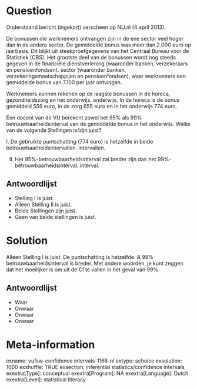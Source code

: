 Question
========
Onderstaand bericht (ingekort) verscheen op NU.nl (4 april 2013).  
  
De bonussen die werknemers ontvangen zijn in de ene sector veel hoger dan in de andere sector. De gemiddelde bonus was meer dan 2.000 euro op jaarbasis. Dit blijkt uit steekproefgegevens van het Centraal Bureau voor de Statistiek (CBS). Het grootste deel van de bonussen wordt nog steeds gegeven in de financiële dienstverlening (waaronder banken, verzekeraars en pensioenfondsen). sector (waaronder banken, verzekeringsmaatschappijen en pensioenfondsen), waar werknemers een gemiddelde bonus van 7.100 per jaar ontvingen.  
  
Werknemers kunnen rekenen op de laagste bonussen in de horeca, gezondheidszorg en het onderwijs. onderwijs. In de horeca is de bonus gemiddeld 559 euro, in de zorg 655 euro en in het onderwijs 774 euro.  
  
Een docent van de VU berekent zowel het 95% als 99% betrouwbaarheidsinterval van de gemiddelde bonus in het onderwijs. Welke van de volgende Stellingen is/zijn juist?  
  
I. De gebruikte puntschatting (774 euro) is hetzelfde in beide betrouwbaarheidsintervallen. intervallen.  
  
II. Het 95%-betrouwbaarheidsinterval zal breder zijn dan het 99%-betrouwbaarheidsinterval. interval.

Antwoordlijst
----------
* Stelling I is juist.
* Alleen Stelling II is juist.
* Beide Stellingen zijn juist.
* Geen van beide stellingen is juist.

Solution
========

Alleen Stelling I is juist. De puntschatting is hetzelfde. A 99% betrouwbaarheidsinterval is breder. Met andere woorden, je kunt zeggen dat het moeilijker is om uit de CI te vallen in het geval van 99%.


Antwoordlijst
----------
* Waar
* Onwaar
* Onwaar
* Onwaar

Meta-information
================
exname: vufsw-confidence intervals-1168-nl
extype: schoice
exsolution: 1000
exshuffle: TRUE
exsection: inferential statistics/confidence intervals
exextra[Type]: conceptual
exextra[Program]: NA
exextra[Language]: Dutch
exextra[Level]: statistical literacy

